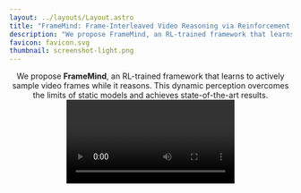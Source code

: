 ```yaml
---
layout: ../layouts/Layout.astro
title: "FrameMind: Frame-Interleaved Video Reasoning via Reinforcement Learning"
description: "We propose FrameMind, an RL-trained framework that learns to actively sample video frames while it reasons. This dynamic perception overcomes the limits of static models and achieves state-of-the-art results."
favicon: favicon.svg
thumbnail: screenshot-light.png
---
```






<Header
  title={frontmatter.title}
  authors={[
    {
      name: "Haonan Ge",
      url: "https://johnny040216.github.io",
      institution: "University of California, Merced",
      notes: ["¹"],
    },
    {
      name: "Yiwei Wang",
      url: "https://wangywust.github.io/",
      institution: "University of California, Merced",
      notes: ["¹"],
    },
    {
      name: "Kai-Wei Chang",
      url: "https://web.cs.ucla.edu/~kwchang/",
      institution: "University of California, Los Angeles",
      notes: ["²"],
    },
    {
      name: "Hang Wu",
      url: "https://wuhang03.github.io/",
      institution: "University of California, Merced",
      notes: ["¹"],
    },
    {
      name: "Yujun Cai",
      url: "https://vanoracai.github.io/",
      institution: "The University of Queensland",
      notes: ["³"],
    },
  ]}
  links={[
    {
      name: "Paper (coming soon)",
      url: "#",
      icon: "ri:file-pdf-2-line",
    },
    {
      name: "arXiv (coming soon)",
      url: "#",
      icon: "academicons:arxiv",
    },
    {
      name: "Code",
      url: "#",
      icon: "ri:github-line",
    },
  ]}
  />

<div class="text-center text-lg mb-8">
 We propose <strong>FrameMind</strong>, an RL-trained framework that learns to actively sample video frames while it reasons. This dynamic perception overcomes the limits of static models and achieves state-of-the-art results.
</div>

<Video source={outside} />

<HighlightedSection>

## Abstract

Current video understanding models rely on fixed frame sampling strategies, processing predetermined visual inputs regardless of the specific reasoning requirements of each question. This static approach limits their ability to adaptively gather visual evidence, leading to suboptimal performance on tasks requiring either broad temporal coverage or fine-grained spatial detail. In this paper, we introduce FrameMind, a novel end-to-end framework trained with reinforcement learning that enables models to dynamically request visual information during reasoning through Frame-Interleaved Chain-of-Thought (FiCOT). Unlike traditional approaches, FrameMind operates in multiple turns where the model alternates between textual reasoning and active visual perception, using tools to extract targeted frames or video clips based on identified knowledge gaps. To train effective dynamic sampling policies, we propose Dynamic Resolution Frame Sampling (DRFS), which exposes models to diverse temporal–spatial trade-offs during learning, and DRFS-GRPO, a group-relative policy optimization algorithm that learns from outcome-based rewards without requiring frame-level annotations. Extensive experiments on challenging benchmarks like MLVU and VideoMME demonstrate that our method significantly outperforms existing models, advancing the state of the art in flexible and efficient video understanding.

</HighlightedSection>

## Figures

Use the figure component to display images, videos, equations, or any other element, with an optional caption.

<Figure>
  <Image slot="figure" source={transformer} altText="Diagram of the transformer deep learning architecture." />
  <span slot="caption">Diagram of the transformer deep learning architecture.</span>
</Figure>


## BibTeX citation

```bibtex
@misc{ge2025framemindframeinterleavedchainofthoughtvideo,
      title={FrameMind: Frame-Interleaved Chain-of-Thought for Video Reasoning via Reinforcement Learning}, 
      author={Haonan Ge and Yiwei Wang and Kai-Wei Chang and Hang Wu and Yujun Cai},
      year={2025},
      eprint={2509.24008},
      archivePrefix={arXiv},
      primaryClass={cs.CV},
      url={https://arxiv.org/abs/2509.24008}, 
}}
```
